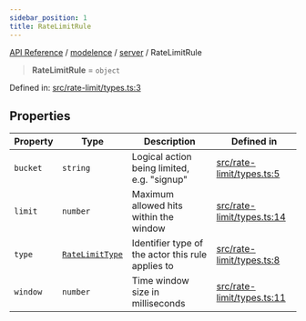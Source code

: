 ```yaml
---
sidebar_position: 1
title: RateLimitRule
---
```


[API Reference](/api-reference/modelence/server/type-aliases/../../../index) / [modelence](/api-reference/modelence/server/type-aliases/../../index) / [server](/api-reference/modelence/server/type-aliases/../index) / RateLimitRule

> **RateLimitRule** = `object`

Defined in: [src/rate-limit/types.ts:3](https://github.com/modelence/modelence/blob/90c00c5f59ec5153021760e5dfd26d4c23d21fbd/packages/modelence/src/rate-limit/types.ts#L3)

## Properties

| Property | Type | Description | Defined in |
| ------ | ------ | ------ | ------ |
| <a id="bucket"></a> `bucket` | `string` | Logical action being limited, e.g. "signup" | [src/rate-limit/types.ts:5](https://github.com/modelence/modelence/blob/90c00c5f59ec5153021760e5dfd26d4c23d21fbd/packages/modelence/src/rate-limit/types.ts#L5) |
| <a id="limit"></a> `limit` | `number` | Maximum allowed hits within the window | [src/rate-limit/types.ts:14](https://github.com/modelence/modelence/blob/90c00c5f59ec5153021760e5dfd26d4c23d21fbd/packages/modelence/src/rate-limit/types.ts#L14) |
| <a id="type"></a> `type` | [`RateLimitType`](/api-reference/modelence/server/type-aliases/RateLimitType) | Identifier type of the actor this rule applies to | [src/rate-limit/types.ts:8](https://github.com/modelence/modelence/blob/90c00c5f59ec5153021760e5dfd26d4c23d21fbd/packages/modelence/src/rate-limit/types.ts#L8) |
| <a id="window"></a> `window` | `number` | Time window size in milliseconds | [src/rate-limit/types.ts:11](https://github.com/modelence/modelence/blob/90c00c5f59ec5153021760e5dfd26d4c23d21fbd/packages/modelence/src/rate-limit/types.ts#L11) |

